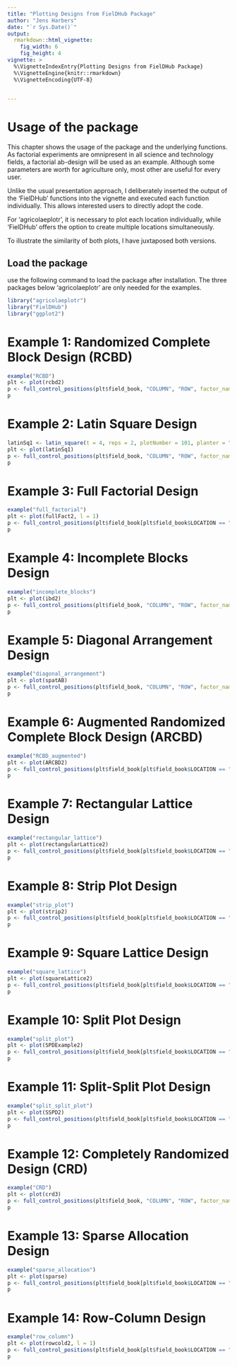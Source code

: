 ```yaml
---
title: "Plotting Designs from FielDHub Package"
author: "Jens Harbers"
date: "`r Sys.Date()`"
output:
  rmarkdown::html_vignette:
    fig_width: 6 
    fig_height: 4
vignette: >
  %\VignetteIndexEntry{Plotting Designs from FielDHub Package}
  %\VignetteEngine{knitr::rmarkdown}
  %\VignetteEncoding{UTF-8}

  
---
```



# Usage of the package
This chapter shows the usage of the package and the underlying functions.
As factorial experiments are omnipresent in all science and technology fields, a
factorial ab-design will be used as an example. Although some parameters are worth for agriculture only, most other are useful for every user.

Unlike the usual presentation approach, I deliberately inserted the output of the 'FielDHub' functions into the vignette and executed each function individually. This allows interested users to directly adopt the code.

For 'agricolaeplotr', it is necessary to plot each location individually, while 'FielDHub' offers the option to create multiple locations simultaneously.

To illustrate the similarity of both plots, I have juxtaposed both versions.

## Load the package
use the following command to load the package after installation. The three packages below 'agricolaeplotr' are only needed for the examples.

```r
library("agricolaeplotr")
library("FielDHub")
library("ggplot2")
```

# Example 1: Randomized Complete Block Design (RCBD)
```r
example("RCBD")
plt <- plot(rcbd2)
p <- full_control_positions(plt$field_book, "COLUMN", "ROW", factor_name = "TREATMENT", label = "TREATMENT")
p
```
# Example 2: Latin Square Design
```r
latinSq1 <- latin_square(t = 4, reps = 2, plotNumber = 101, planter = "cartesian", seed = 1980)
plt <- plot(latinSq1)
p <- full_control_positions(plt$field_book, "COLUMN", "ROW", factor_name = "TREATMENT", label = "TREATMENT")
p
```
# Example 3: Full Factorial Design
```r
example("full_factorial")
plt <- plot(fullFact2, l = 1)
p <- full_control_positions(plt$field_book[plt$field_book$LOCATION == "Loc1",], "COLUMN", "ROW", factor_name = "FACTOR_A", label = "FACTOR_A")
p
```
# Example 4: Incomplete Blocks Design
```r
example("incomplete_blocks")
plt <- plot(ibd2)
p <- full_control_positions(plt$field_book, "COLUMN", "ROW", factor_name = "TREATMENT", label = "TREATMENT")
p
```
# Example 5: Diagonal Arrangement Design
```r
example("diagonal_arrangement")
plt <- plot(spatAB)
p <- full_control_positions(plt$field_book, "COLUMN", "ROW", factor_name = "TREATMENT", label = "TREATMENT")
p
```
# Example 6: Augmented Randomized Complete Block Design (ARCBD)
```r
example("RCBD_augmented")
plt <- plot(ARCBD2)
p <- full_control_positions(plt$field_book[plt$field_book$LOCATION == "A",], "COLUMN", "ROW", factor_name = "TREATMENT", label = "TREATMENT") + guides(fill = "none")
p
```
# Example 7: Rectangular Lattice Design
```r
example("rectangular_lattice")
plt <- plot(rectangularLattice2)
p <- full_control_positions(plt$field_book[plt$field_book$LOCATION == "LOC1",], "COLUMN", "ROW", factor_name = "TREATMENT", label = "TREATMENT")
p
```
# Example 8: Strip Plot Design
```r
example("strip_plot")
plt <- plot(strip2)
p <- full_control_positions(plt$field_book[plt$field_book$LOCATION == "A",], "COLUMN", "ROW", factor_name = "TRT_COMB", label = "TRT_COMB")
p
```
# Example 9: Square Lattice Design
```r
example("square_lattice")
plt <- plot(squareLattice2)
p <- full_control_positions(plt$field_book[plt$field_book$LOCATION == "CASSELTON",], "COLUMN", "ROW", factor_name = "TREATMENT", label = "TREATMENT")
p
```
# Example 10: Split Plot Design
```r
example("split_plot")
plt <- plot(SPDExample2)
p <- full_control_positions(plt$field_book[plt$field_book$LOCATION == "A",], "COLUMN", "ROW", factor_name = "TRT_COMB", label = "TRT_COMB")
p
```
# Example 11: Split-Split Plot Design
```r
example("split_split_plot")
plt <- plot(SSPD2)
p <- full_control_positions(plt$field_book[plt$field_book$LOCATION == "A",], "COLUMN", "ROW", factor_name = "TRT_COMB", label = "TRT_COMB") + guides(fill = "none")
p
```
# Example 12: Completely Randomized Design (CRD)
```r
example("CRD")
plt <- plot(crd3)
p <- full_control_positions(plt$field_book, "COLUMN", "ROW", factor_name = "TREATMENT", label = "TREATMENT") + guides(fill = "none")
p
```

# Example 13: Sparse Allocation Design
```r
example("sparse_allocation")
plt <- plot(sparse)
p <- full_control_positions(plt$field_book[plt$field_book$LOCATION == "LOC1",], "COLUMN", "ROW", factor_name = "TREATMENT", label = "TREATMENT") + guides(fill = "none")
p
```

# Example 14: Row-Column Design
```r
example("row_column")
plt <- plot(rowcold2, l = 1)
p <- full_control_positions(plt$field_book[plt$field_book$LOCATION == "1",], "COLUMN", "ROW", factor_name = "TREATMENT", label = "TREATMENT") + guides(fill = "none")
p
```
